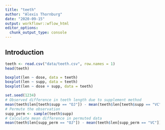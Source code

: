 ```yaml
---
title: "teeth"
author: "Alexis Thornburg"
date: "2020-09-15"
output: workflowr::wflow_html
editor_options:
  chunk_output_type: console
---
```


## Introduction

```r
teeth <- read.csv("data/teeth.csv", row.names = 1)
head(teeth)
```
```r
boxplot(len ~ dose, data = teeth)
boxplot(len ~ supp, data = teeth)
boxplot(len ~ dose + supp, data = teeth)
```
```r
set.seed(1234)
# Observed difference in teeth length due to supplement method
mean(teeth$len[teeth$supp == "OJ"]) - mean(teeth$len[teeth$supp == "VC"])
# Permute the observation
supp_perm <- sample(teeth$supp)
# Calculate mean difference in permuted data
mean(teeth$len[supp_perm == "OJ"]) - mean(teeth$len[supp_perm == "VC"])
```


